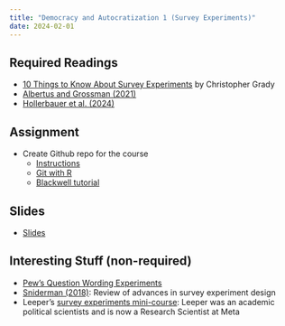 ```yaml
---
title: "Democracy and Autocratization 1 (Survey Experiments)"
date: 2024-02-01
---
```



## Required Readings

- [10 Things to Know About Survey Experiments](https://egap.org/resource/10-things-to-know-about-survey-experiments/) by Christopher Grady
- [Albertus and Grossman (2021)](/files/albertus.pdf)
- [Hollerbauer et al. (2024)](/files/CSU_Conjoint_Paper.pdf)

## Assignment

- Create Github repo for the course
  + [Instructions](/assignments/01_github.html)
  + [Git with R](https://happygitwithr.com/install-git#install-git)
  + [Blackwell tutorial](https://github.com/gov50-f23/gov50-f23.github.io/blob/main/assignments/00-problem-set.qmd)
  
## Slides

- [Slides](/slides/05-surveyexp.html)

## Interesting Stuff (non-required)

- [Pew's Question Wording Experiments](https://www.pewresearch.org/short-reads/2019/01/29/good-jobs-vs-jobs-survey-experiments-can-measure-the-effects-of-question-wording-and-more/)
- [Sniderman (2018)](https://www.annualreviews.org/doi/10.1146/annurev-polisci-042716-115726): Review of advances in survey experiment design
- Leeper's [survey experiments mini-course](https://thomasleeper.com/surveyexpcourse/): Leeper was an academic political scientists and is now a Research Scientist at Meta




<!-- https://www.3ieimpact.org/evidence-hub/publications/evidence-gap-maps/strengthening-civil-society-evidence-gap-map -->

<!-- https://www.3ieimpact.org/evidence-hub/publications/evidence-gap-maps/human-rights-evidence-gap-map -->

<!-- https://www.3ieimpact.org/sites/default/files/2023-03/USAID-EGM-Analysis-report-Chapeau-summary.pdf -->

<!-- https://www.3ieimpact.org/sites/default/files/2023-03/USAID-EGM-DRG-Comparative-Analysis-Report.pdf -->

<!-- https://www.v-dem.net/documents/29/V-dem_democracyreport2023_lowres.pdf -->

<!-- https://www.amazon.com/How-Democracies-Die-Steven-Levitsky/dp/1524762938 -->

<!-- https://protectdemocracy.org/wp-content/uploads/2022/06/the-authoritarian-playbook-how-reporters-can-contextualize-and-cover-authoritarian-threats-as-distinct-from-politics-as-usual-1.pdf -->

<!-- https://onlinelibrary.wiley.com/doi/10.1111/ajps.12798 -->

